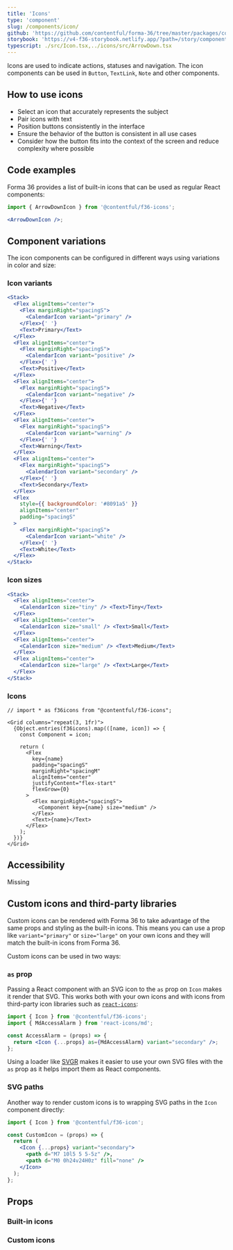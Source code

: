 ```yaml
---
title: 'Icons'
type: 'component'
slug: /components/icon/
github: 'https://github.com/contentful/forma-36/tree/master/packages/components/icon'
storybook: 'https://v4-f36-storybook.netlify.app/?path=/story/components-icon--default'
typescript: ./src/Icon.tsx,../icons/src/ArrowDown.tsx
---
```



Icons are used to indicate actions, statuses and navigation. The icon components can be used in `Button`, `TextLink`, `Note` and other components.

## How to use icons

- Select an icon that accurately represents the subject
- Pair icons with text
- Position buttons consistently in the interface
- Ensure the behavior of the button is consistent in all use cases
- Consider how the button fits into the context of the screen and reduce complexity where possible

## Code examples

Forma 36 provides a list of built-in icons that can be used as regular React components:

```jsx static=true
import { ArrowDownIcon } from '@contentful/f36-icons';

<ArrowDownIcon />;
```

## Component variations

The icon components can be configured in different ways using variations in color and size:

### Icon variants

```jsx
<Stack>
  <Flex alignItems="center">
    <Flex marginRight="spacingS">
      <CalendarIcon variant="primary" />
    </Flex>{' '}
    <Text>Primary</Text>
  </Flex>
  <Flex alignItems="center">
    <Flex marginRight="spacingS">
      <CalendarIcon variant="positive" />
    </Flex>{' '}
    <Text>Positive</Text>
  </Flex>
  <Flex alignItems="center">
    <Flex marginRight="spacingS">
      <CalendarIcon variant="negative" />
    </Flex>{' '}
    <Text>Negative</Text>
  </Flex>
  <Flex alignItems="center">
    <Flex marginRight="spacingS">
      <CalendarIcon variant="warning" />
    </Flex>{' '}
    <Text>Warning</Text>
  </Flex>
  <Flex alignItems="center">
    <Flex marginRight="spacingS">
      <CalendarIcon variant="secondary" />
    </Flex>{' '}
    <Text>Secondary</Text>
  </Flex>
  <Flex
    style={{ backgroundColor: '#8091a5' }}
    alignItems="center"
    padding="spacingS"
  >
    <Flex marginRight="spacingS">
      <CalendarIcon variant="white" />
    </Flex>{' '}
    <Text>White</Text>
  </Flex>
</Stack>
```

### Icon sizes

```jsx
<Stack>
  <Flex alignItems="center">
    <CalendarIcon size="tiny" /> <Text>Tiny</Text>
  </Flex>
  <Flex alignItems="center">
    <CalendarIcon size="small" /> <Text>Small</Text>
  </Flex>
  <Flex alignItems="center">
    <CalendarIcon size="medium" /> <Text>Medium</Text>
  </Flex>
  <Flex alignItems="center">
    <CalendarIcon size="large" /> <Text>Large</Text>
  </Flex>
</Stack>
```

### Icons

```tsx
// import * as f36icons from "@contentful/f36-icons";

<Grid columns="repeat(3, 1fr)">
  {Object.entries(f36icons).map(([name, icon]) => {
    const Component = icon;

    return (
      <Flex
        key={name}
        padding="spacingS"
        marginRight="spacingM"
        alignItems="center"
        justifyContent="flex-start"
        flexGrow={0}
      >
        <Flex marginRight="spacingS">
          <Component key={name} size="medium" />
        </Flex>
        <Text>{name}</Text>
      </Flex>
    );
  })}
</Grid>
```

## Accessibility

Missing

## Custom icons and third-party libraries

Custom icons can be rendered with Forma 36 to take advantage of the same props and styling as the built-in icons. This means you can use a prop like `variant="primary"` or `size="large"` on your own icons and they will match the built-in icons from Forma 36.

Custom icons can be used in two ways:

### `as` prop

Passing a React component with an SVG icon to the `as` prop on `Icon` makes it render that SVG. This works both with your own icons and with icons from third-party icon libraries such as [`react-icons`](https://react-icons.github.io/react-icons):

```jsx static=true
import { Icon } from '@contentful/f36-icons';
import { MdAccessAlarm } from 'react-icons/md';

const AccessAlarm = (props) => {
  return <Icon {...props} as={MdAccessAlarm} variant="secondary" />;
};
```

Using a loader like [SVGR](https://react-svgr.com/) makes it easier to use your own SVG files with the `as` prop as it helps import them as React components.

### SVG paths

Another way to render custom icons is to wrapping SVG paths in the `Icon` component directly:

```jsx static=true
import { Icon } from '@contentful/f36-icon';

const CustomIcon = (props) => {
  return (
    <Icon {...props} variant="secondary">
      <path d="M7 10l5 5 5-5z" />,
      <path d="M0 0h24v24H0z" fill="none" />
    </Icon>
  );
};
```

## Props

### Built-in icons

<PropsTable of="ArrowDownIcon" />

### Custom icons

<PropsTable of="Icon" />
